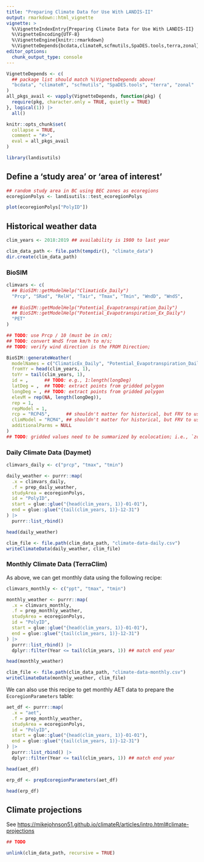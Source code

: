 ```yaml
---
title: "Preparing Climate Data for Use With LANDIS-II"
output: rmarkdown::html_vignette
vignette: >
  %\VignetteIndexEntry{Preparing Climate Data for Use With LANDIS-II}
  %\VignetteEncoding{UTF-8}
  %\VignetteEngine{knitr::rmarkdown}
  %\VignetteDepends{bcdata,climateR,scfmutils,SpaDES.tools,terra,zonal}
editor_options: 
  chunk_output_type: console
---
```


```r
VignetteDepends <- c(
  ## package list should match %\VignetteDepends above!
  "bcdata", "climateR", "scfmutils", "SpaDES.tools", "terra", "zonal"
)
all_pkgs_avail <- vapply(VignetteDepends, function(pkg) {
  require(pkg, character.only = TRUE, quietly = TRUE)
}, logical(1)) |>
  all()

knitr::opts_chunk$set(
  collapse = TRUE,
  comment = "#>",
  eval = all_pkgs_avail
)
```

```r
library(landisutils)
```

## Define a 'study area' or 'area of interest'

```r
## random study area in BC using BEC zones as ecoregions
ecoregionPolys <- landisutils::test_ecoregionPolys

plot(ecoregionPolys["PolyID"])
```

## Historical weather data

```r
clim_years <- 2018:2019 ## availability is 1980 to last year

clim_data_path <- file.path(tempdir(), "climate_data")
dir.create(clim_data_path)
```

### BioSIM

```r
climvars <- c(
  ## BioSIM::getModelHelp("ClimaticEx_Daily")
  "Prcp", "SRad", "RelH", "Tair", "Tmax", "Tmin", "WndD", "WndS",
  
  ## BioSIM::getModelHelp("Potential_Evapotranspiration_Daily")
  ## BioSIM::getModelHelp("Potential_Evapotranspiration_Ex_Daily")
  "PET"
)

## TODO: use Prcp / 10 (must be in cm);
## TODO: convert WndS from km/h to m/s;
## TODO: verify wind direction is the FROM Direction;

BioSIM::generateWeather(
  modelNames = c("ClimaticEx_Daily", "Potential_Evapotranspiration_Daily"),
  fromYr = head(clim_years, 1),
  toYr = tail(clim_years, 1),
  id = ,      ## TODO: e.g., 1:length(longDeg)
  latDeg = ,  ## TODO: extract points from gridded polygon
  longDeg = , ## TODO: extract points from gridded polygon
  elevM = rep(NA, length(longDeg)),
  rep = 1,
  repModel = 1,
  rcp = "RCP45",      ## shouldn't matter for historical, but FRV to use SSPs not RCPs;
  climModel = "RCM4", ## shouldn't matter for historical, but FRV to use SSPs not RCPs;
  additionalParms = NULL
)
## TODO: gridded values need to be summarized by ecolocation; i.e., `zonal`
```

### Daily Climate Data (Daymet)

```r
climvars_daily <- c("prcp", "tmax", "tmin")

daily_weather <- purrr::map(
  .x = climvars_daily,
  .f = prep_daily_weather,
  studyArea = ecoregionPolys,
  id = "PolyID",
  start = glue::glue("{head(clim_years, 1)}-01-01"),
  end = glue::glue("{tail(clim_years, 1)}-12-31")
) |>
  purrr::list_rbind()

head(daily_weather)

clim_file <- file.path(clim_data_path, "climate-data-daily.csv")
writeClimateData(daily_weather, clim_file)
```

### Monthly Climate Data (TerraClim)

As above, we can get monthly data using the following recipe:

```r
climvars_monthly <- c("ppt", "tmax", "tmin")

monthly_weather <- purrr::map(
  .x = climvars_monthly,
  .f = prep_monthly_weather,
  studyArea = ecoregionPolys,
  id = "PolyID",
  start = glue::glue("{head(clim_years, 1)}-01-01"),
  end = glue::glue("{tail(clim_years, 1)}-12-31")
) |>
  purrr::list_rbind() |>
  dplyr::filter(Year <= tail(clim_years, 1)) ## match end year

head(monthly_weather)

clim_file <- file.path(clim_data_path, "climate-data-monthly.csv")
writeClimateData(monthly_weather, clim_file)
```

We can also use this recipe to get monthly AET data to prepare the `EcoregionParameters` table:

```r
aet_df <- purrr::map(
  .x = "aet",
  .f = prep_monthly_weather,
  studyArea = ecoregionPolys,
  id = "PolyID",
  start = glue::glue("{head(clim_years, 1)}-01-01"),
  end = glue::glue("{tail(clim_years, 1)}-12-31")
) |>
  purrr::list_rbind() |>
  dplyr::filter(Year <= tail(clim_years, 1)) ## match end year

head(aet_df)

erp_df <- prepEcoregionParameters(aet_df)

head(erp_df)
```

## Climate projections

See <https://mikejohnson51.github.io/climateR/articles/intro.html#climate-projections>

```r
## TODO
```

<!-- cleanup -->

```r
unlink(clim_data_path, recursive = TRUE)
```
